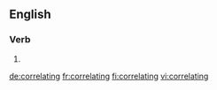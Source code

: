 ==English==

===Verb===
{{head|en|present participle}}

# {{present participle of|correlate|lang=en}}

[[de:correlating]]
[[fr:correlating]]
[[fi:correlating]]
[[vi:correlating]]